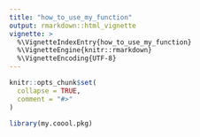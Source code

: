 ```yaml
---
title: "how_to_use_my_function"
output: rmarkdown::html_vignette
vignette: >
  %\VignetteIndexEntry{how_to_use_my_function}
  %\VignetteEngine{knitr::rmarkdown}
  %\VignetteEncoding{UTF-8}
---
```


```r
knitr::opts_chunk$set(
  collapse = TRUE,
  comment = "#>"
)
```

```r
library(my.coool.pkg)
```
